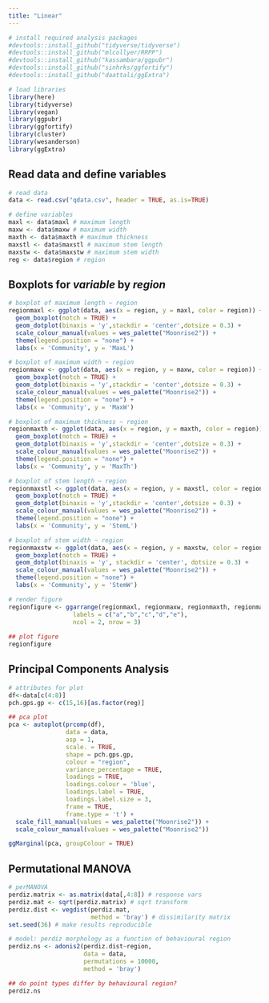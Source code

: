 ```yaml
---
title: "Linear"
---
```


```r
# install required analysis packages
#devtools::install_github("tidyverse/tidyverse")
#devtools::install_github("mlcollyer/RRPP")
#devtools::install_github("kassambara/ggpubr")
#devtools::install_github("sinhrks/ggfortify")
#devtools::install_github("daattali/ggExtra")

# load libraries
library(here)
library(tidyverse)
library(vegan)
library(ggpubr)
library(ggfortify)
library(cluster)
library(wesanderson)
library(ggExtra)
```

## Read data and define variables

```r
# read data
data <- read.csv("qdata.csv", header = TRUE, as.is=TRUE)

# define variables
maxl <- data$maxl # maximum length
maxw <- data$maxw # maximum width
maxth <- data$maxth # maximum thickness
maxstl <- data$maxstl # maximum stem length
maxstw <- data$maxstw # maximum stem width
reg <- data$region # region
```

## Boxplots for *variable* by *region*

```r
# boxplot of maximum length ~ region
regionmaxl <- ggplot(data, aes(x = region, y = maxl, color = region)) + 
  geom_boxplot(notch = TRUE) +
  geom_dotplot(binaxis = 'y',stackdir = 'center',dotsize = 0.3) +
  scale_colour_manual(values = wes_palette("Moonrise2")) +
  theme(legend.position = "none") +
  labs(x = 'Community', y = 'MaxL')

# boxplot of maximum width ~ region
regionmaxw <- ggplot(data, aes(x = region, y = maxw, color = region)) + 
  geom_boxplot(notch = TRUE) +
  geom_dotplot(binaxis = 'y',stackdir = 'center',dotsize = 0.3) +
  scale_colour_manual(values = wes_palette("Moonrise2")) +
  theme(legend.position = "none") +
  labs(x = 'Community', y = 'MaxW')

# boxplot of maximum thickness ~ region
regionmaxth <- ggplot(data, aes(x = region, y = maxth, color = region)) + 
  geom_boxplot(notch = TRUE) +
  geom_dotplot(binaxis = 'y',stackdir = 'center',dotsize = 0.3) +
  scale_colour_manual(values = wes_palette("Moonrise2")) +
  theme(legend.position = "none") +
  labs(x = 'Community', y = 'MaxTh')

# boxplot of stem length ~ region
regionmaxstl <- ggplot(data, aes(x = region, y = maxstl, color = region)) + 
  geom_boxplot(notch = TRUE) +
  geom_dotplot(binaxis = 'y',stackdir = 'center',dotsize = 0.3) +
  scale_colour_manual(values = wes_palette("Moonrise2")) +
  theme(legend.position = "none") +
  labs(x = 'Community', y = 'StemL')

# boxplot of stem width ~ region
regionmaxstw <- ggplot(data, aes(x = region, y = maxstw, color = region)) + 
  geom_boxplot(notch = TRUE) +
  geom_dotplot(binaxis = 'y', stackdir = 'center', dotsize = 0.3) +
  scale_colour_manual(values = wes_palette("Moonrise2")) +
  theme(legend.position = "none") +
  labs(x = 'Community', y = 'StemW')

# render figure
regionfigure <- ggarrange(regionmaxl, regionmaxw, regionmaxth, regionmaxstl, regionmaxstw,
                  labels = c("a","b","c","d","e"),
                  ncol = 2, nrow = 3)
              
## plot figure
regionfigure
```

## Principal Components Analysis

```r
# attributes for plot
df<-data[c(4:8)]
pch.gps.gp <- c(15,16)[as.factor(reg)]

## pca plot
pca <- autoplot(prcomp(df),
                data = data,
                asp = 1,
                scale. = TRUE,
                shape = pch.gps.gp,
                colour = "region",
                variance_percentage = TRUE,
                loadings = TRUE, 
                loadings.colour = 'blue',
                loadings.label = TRUE,
                loadings.label.size = 3,
                frame = TRUE,
                frame.type = 't') +
  scale_fill_manual(values = wes_palette("Moonrise2")) +
  scale_colour_manual(values = wes_palette("Moonrise2"))

ggMarginal(pca, groupColour = TRUE)
```

## Permutational MANOVA

```r
# perMANOVA
perdiz.matrix <- as.matrix(data[,4:8]) # response vars
perdiz.mat <- sqrt(perdiz.matrix) # sqrt transform
perdiz.dist <- vegdist(perdiz.mat,
                       method = 'bray') # dissimilarity matrix
set.seed(36) # make results reproducible

# model: perdiz morphology as a function of behavioural region
perdiz.ns <- adonis2(perdiz.dist~region,
                     data = data,
                     permutations = 10000,
                     method = 'bray')

## do point types differ by behavioural region?
perdiz.ns
```

